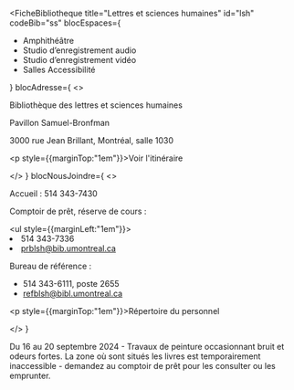 
<FicheBibliotheque
  title="Lettres et sciences humaines"
  id="lsh"
  codeBib="ss"
  blocEspaces={
    <ul>
      <li>Amphithéâtre</li>
      <li>Studio d’enregistrement audio</li>
      <li>Studio d’enregistrement vidéo</li>
      <li>Salles Accessibilité</li>
    </ul>
  }
  blocAdresse={
    <>
      <p>Bibliothèque des lettres et sciences humaines</p>
      <p>Pavillon Samuel-Bronfman</p>
      <p>3000 rue Jean Brillant, Montréal, salle 1030</p>
      <p style={{marginTop:"1em"}}><Link to="https://www.google.com/maps/place/Pavillon+Samuel-Bronfman,+3000+Jean+Brillant+St,+Montreal,+QC+H3T+1N7,+Canada/@45.499427,-73.616554,4251m/data=!3m1!1e3!4m6!3m5!1s0x4cc919f3c6b6c4fd:0x1783a82167c956!8m2!3d45.4994274!4d-73.6165537!16s%2Fg%2F1tftqq4m?hl=en&entry=ttu&g_ep=EgoyMDI1MDQwOC4wIKXMDSoASAFQAw%3D%3D" Icon={ArrowSquareOutIcon}>Voir l'itinéraire</Link></p>
    </>
  }
  blocNousJoindre={
    <>
      <p>Accueil&nbsp;: 514 343-7430</p>
      <p>Comptoir de prêt, réserve de cours&nbsp;:</p>
      <ul style={{marginLeft:"1em"}}><li>514 343-7336</li><li><Link to="mailto:prblsh@bib.umontreal.ca">prblsh@bib.umontreal.ca</Link></li></ul>
      <p>Bureau de référence&nbsp;:</p>
      <ul><li>514 343-6111, poste 2655</li><li><Link to="#">refblsh@bibl.umontreal.ca</Link></li></ul>
      <p style={{marginTop:"1em"}}><Link to="../nous-joindre/notre-equipe" Icon>Répertoire du personnel</Link></p>
    </>
  }
>
 <Alert severity="info">Du 16 au 20 septembre 2024 - Travaux de peinture occasionnant bruit et odeurs fortes. La zone où sont situés les livres est temporairement inaccessible - demandez au comptoir de prêt pour les consulter ou les emprunter.</Alert>
</FicheBibliotheque>